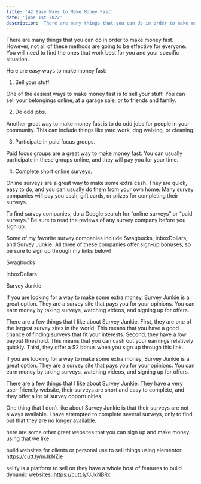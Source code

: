 ```yaml
---
title: '42 Easy Ways to Make Money Fast'
date: 'june 1st 2022'
description: 'There are many things that you can do in order to make money fast. Here are 42 easy ways to make money fast:'
---
```


There are many things that you can do in order to make money fast. However, not all of these methods are going to be effective for everyone. You will need to find the ones that work best for you and your specific situation.

Here are easy ways to make money fast:

1. Sell your stuff.

One of the easiest ways to make money fast is to sell your stuff. You can sell your belongings online, at a garage sale, or to friends and family.

2. Do odd jobs.

Another great way to make money fast is to do odd jobs for people in your community. This can include things like yard work, dog walking, or cleaning.

3. Participate in paid focus groups.

Paid focus groups are a great way to make money fast. You can usually participate in these groups online, and they will pay you for your time.

4. Complete short online surveys.

Online surveys are a great way to make some extra cash. They are quick, easy to do, and you can usually do them from your own home. Many survey companies will pay you cash, gift cards, or prizes for completing their surveys.

To find survey companies, do a Google search for “online surveys” or “paid surveys.” Be sure to read the reviews of any survey company before you sign up.

Some of my favorite survey companies include Swagbucks, InboxDollars, and Survey Junkie. All three of these companies offer sign-up bonuses, so be sure to sign up through my links below!

Swagbucks

InboxDollars

Survey Junkie

If you are looking for a way to make some extra money, Survey Junkie is a great option. They are a survey site that pays you for your opinions. You can earn money by taking surveys, watching videos, and signing up for offers.

There are a few things that I like about Survey Junkie. First, they are one of the largest survey sites in the world. This means that you have a good chance of finding surveys that fit your interests. Second, they have a low payout threshold. This means that you can cash out your earnings relatively quickly. Third, they offer a $2 bonus when you sign up through this link.

If you are looking for a way to make some extra money, Survey Junkie is a great option. They are a survey site that pays you for your opinions. You can earn money by taking surveys, watching videos, and signing up for offers.

There are a few things that I like about Survey Junkie. They have a very user-friendly website, their surveys are short and easy to complete, and they offer a lot of survey opportunities.

One thing that I don’t like about Survey Junkie is that their surveys are not always available. I have attempted to complete several surveys, only to find out that they are no longer available.

here are some other great websites that you can sign up and  make money using that we like:

build websites for clients or personal use to sell things using elementor: https://cutt.ly/mJkNZie

sellfy is a platform to sell on they have a whole host of features to build dynamic websites: https://cutt.ly/JJkNBRx